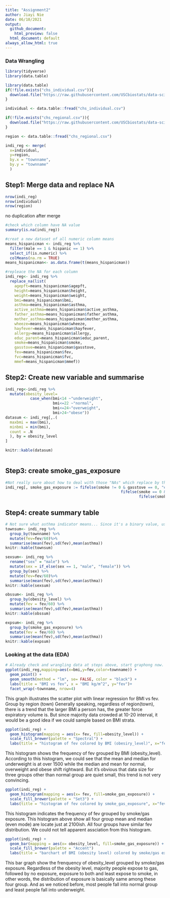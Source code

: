 ```yaml
---
title: "Assignment2"
author: Jiayi Nie
date: 06/10/2021
output:
  github_document:
    html_preview: false
  html_document: default
always_allow_html: true
---
```


### Data Wrangling

```r
library(tidyverse)
library(data.table)

```


```r
library(data.table)
if(!file.exists("chs_individual.csv")){
  download.file("https://raw.githubusercontent.com/USCbiostats/data-science-data/master/01_chs/chs_individual.csv", "chs_individual.csv", method="libcurl", timeout = 60)
}

individual <- data.table::fread("chs_individual.csv")

if(!file.exists("chs_regional.csv")){
  download.file("https://raw.githubusercontent.com/USCbiostats/data-science-data/master/01_chs/chs_regional.csv", "chs_regional.csv", method="libcurl", timeout = 60)
}

region <- data.table::fread("chs_regional.csv")

```

```r
indi_reg <- merge(
  x=individual,
  y=region,
  by.x = "townname",
  by.y = "townname"
  )

```

## Step1: Merge data and replace NA

```r
nrow(indi_reg)
nrow(individual)
nrow(region)

```

no duplication after merge

```r
#check which column have NA value
summary(is.na(indi_reg))

#creat a new dataset of all numeric column means
means_hispanicman <- indi_reg %>%
  filter(male == 1 & hispanic == 1) %>%
  select_if(is.numeric) %>%
  colMeans(na.rm = TRUE)
means_hispanicman<- as.data.frame(t(means_hispanicman))

#repleace the NA for each column
indi_reg<- indi_reg %>%
  replace_na(list(
    agepft=means_hispanicman$agepft,
    height=means_hispanicman$height,
    weight=means_hispanicman$weight,
    bmi=means_hispanicman$bmi,
    asthma=means_hispanicman$asthma,
    active_asthma=means_hispanicman$active_asthma,
    father_asthma=means_hispanicman$father_asthma,
    mother_asthma=means_hispanicman$mother_asthma,
    wheeze=means_hispanicman$wheeze,
    hayfever=means_hispanicman$hayfever,
    allergy=means_hispanicman$allergy,
    educ_parent=means_hispanicman$educ_parent,
    smoke=means_hispanicman$smoke,
    gasstove=means_hispanicman$gasstove,
    fev=means_hispanicman$fev,
    fvc=means_hispanicman$fvc,
    mmef=means_hispanicman$mmef))
```

## Step2: Create new variable and summarise

```r
indi_reg<-indi_reg %>%
  mutate(obesity_level=
           case_when(bmi<14 ~"underweight",
                     bmi<=22 ~"normal",
                     bmi<=24~"overweight",
                     bmi>24~"obese"))
datasum <- indi_reg[,.(
  maxbmi = max(bmi),
  minbmi = min(bmi),
  count = .N
  ), by = obesity_level
]

knitr::kable(datasum)
  
```


## Step3: create smoke_gas_exposure

```r
#Not really sure about how to deal with those "NAs" which replace by the mean at step 2 but since they are not equal to 0 treat them as exposed. 
indi_reg[, smoke_gas_exposure := fifelse(smoke != 0 & gasstove == 0, "expose to smoke",
                                                   fifelse(smoke == 0 & gasstove != 0, "expose to gas",
                                                           fifelse(smoke == 0 & gasstove == 0, "no exposure","expose to both")))]

```

## Step4: create summary table

```r
# Not sure what asthma indicator means... Since it's a binary value, use mean to get asthma proportion for each variable
townsum<- indi_reg %>%
  group_by(townname) %>%
  mutate(fev=fev/60)%>%
  summarise(mean(fev),sd(fev),mean(asthma))
knitr::kable(townsum)

sexsum<- indi_reg %>%
  rename("sex" = "male") %>%
  mutate(sex = if_else(sex == 1, "male", "female")) %>%
  group_by(sex) %>%
  mutate(fev=fev/60)%>%
  summarise(mean(fev),sd(fev),mean(asthma))
knitr::kable(sexsum)

obssum<- indi_reg %>%
  group_by(obesity_level) %>%
  mutate(fev = fev/60) %>%
  summarise(mean(fev),sd(fev),mean(asthma))
knitr::kable(obssum)

expsum<- indi_reg %>%
  group_by(smoke_gas_exposure) %>%
  mutate(fev = fev/60) %>%
  summarise(mean(fev),sd(fev),mean(asthma))
knitr::kable(expsum)
```


### Looking at the data (EDA)

```r
# Already check and wrangling data at steps above, start graphong now.
ggplot(indi_reg,mapping=aes(x=bmi,y=fev,color=townname)) +
  geom_point() +
  geom_smooth(method = "lm", se= FALSE, color = "black") +
  labs(title = "BMI vs fev", x = "BMI kg/m^2", y="fev")+
  facet_wrap(~townname, nrow=4)


```
This graph illustrates the scatter plot with linear regression for BMI vs fev. Group by region (town)
Generally speaking, regardless of region(town), there is a trend that the larger BMI a person has, the greater force expiratory volume is. But since majority data crowded at 10-20 interval, it would be a good idea if we could sample based on BMI strata.

```r
ggplot(indi_reg) +
  geom_histogram(mapping = aes(x= fev, fill=obesity_level)) +
  scale_fill_brewer(palette = "Spectral") +
  labs(title = "histogram of fev colored by BMI (obesiry_level)", x="fev")
```
This histogram shows the frequency of fev grouped by BMI (obesity_level).
According to this histogram, we could see that the mean and median for underweight is at over 1500 while the median and mean for normal, overweight and obese shift rightward. But it's obvious that data size for three groups other than normal group are quiet small, this trend is not very convincing. 

```r
ggplot(indi_reg) +
  geom_histogram(mapping = aes(x= fev, fill=smoke_gas_exposure)) +
  scale_fill_brewer(palette = "Set3") +
  labs(title = "histogram of fev colored by smoke_gas_exposure", x="fev")
```
This histogram indicates the frequency of fev grouped by smoke/gas exposure.
This histogram above show all four group mean and median (even mode) are locate just at 2100ish. All four groups have similar fev distribution. We could not tell apparent assciation from this histogram.

```r
ggplot(indi_reg) +
  geom_bar(mapping = aes(x= obesity_level, fill=smoke_gas_exposure)) +
  scale_fill_brewer(palette = "Accent")
  labs(title = "barchart of BMI (obesity level) colored by smoke/gas exposure", x="BMI")

```
This bar graph show the frenquency of obesity_level grouped by smoke/gas exposure. Regardless of the obesity level, majority people expose to gas, followed by no exposure, exposure to both and least expose to smoke, in other words, the distribution of exposure is basically same among these four group. And as we noticed before, most people fall into normal group and least people fall into underweight.

```r

```


